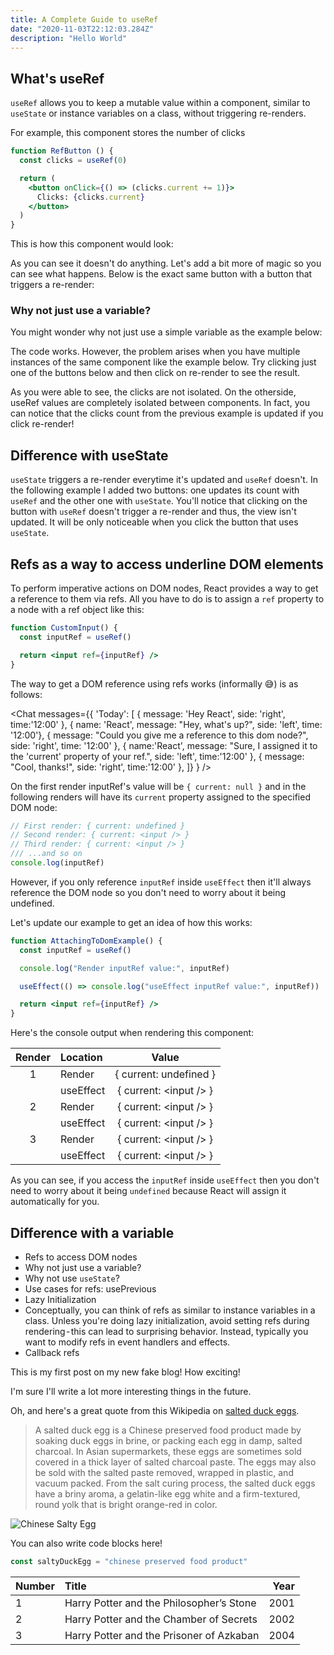 ```yaml
---
title: A Complete Guide to useRef
date: "2020-11-03T22:12:03.284Z"
description: "Hello World"
---
```


## What's useRef
`useRef` allows you to keep a mutable value within a component, similar to `useState` or instance variables on a class, without triggering re-renders.

For example, this component stores the number of clicks

```jsx
function RefButton () {
  const clicks = useRef(0)

  return (
    <button onClick={() => (clicks.current += 1)}>
      Clicks: {clicks.current}
    </button>
  )
}
```

This is how this component would look:

<RefButton />

As you can see it doesn't do anything. Let's add a bit more of magic so you can
see what happens. Below is the exact same button with a button that
triggers a re-render:

<OutsideVariableMultiple refs={1} displayType={false} />

### Why not just use a variable?
You might wonder why not just use a simple variable as the example below:

<OutsideVariableMultiple variable={1} />

The code works. However, the problem arises when you have multiple instances of the same component like the example below. Try clicking just one of the buttons below and then click on re-render to see the result.

<OutsideVariableMultiple variable={2} />

As you were able to see, the clicks are not isolated. On the otherside, useRef values are completely isolated between components.
In fact, you can notice that the clicks count from the previous example is updated if you click re-render!

<OutsideVariableMultiple refs={3} />

## Difference with useState
`useState` triggers a re-render everytime it's updated and `useRef` doesn't. In the following example I added two buttons: one updates its count with `useRef` and the other one with `useState`. You'll notice that clicking on the button with `useRef` doesn't trigger a re-render and thus, the view isn't updated. It will be only noticeable when you click the button that uses `useState`.

<OutsideVariableMultiple refs={1} state={1} />

## Refs as a way to access underline DOM elements

To perform imperative actions on DOM nodes, React provides a way to get a
reference to them via refs. All you have to do is to assign a `ref` property to
a node with a ref object like this:

```jsx
function CustomInput() {
  const inputRef = useRef()

  return <input ref={inputRef} />
}
```

The way to get a DOM reference using refs works (informally 😅) is as follows:

<Chat
  messages={{
'Today': [
    { message:  'Hey React', side: 'right', time:'12:00' },
    { name: 'React', message: "Hey, what's up?", side: 'left', time: '12:00'},
    { message: "Could you give me a reference to this dom node?", side: 'right', time: '12:00' },
    { name:'React', message: "Sure, I assigned it to the 'current' property of your ref.", side: 'left', time:'12:00' },
    { message: "Cool, thanks!", side: 'right', time:'12:00' },
  ]}
}
 />

On the first render inputRef's value will be `{ current: null }` and in the
following renders will have its `current` property assigned to the specified DOM
node:

```jsx
// First render: { current: undefined }
// Second render: { current: <input /> }
// Third render: { current: <input /> }
/// ...and so on
console.log(inputRef)
```

However, if you only reference `inputRef` inside `useEffect` then it'll always
reference the DOM node so you don't need to worry about it being undefined.

Let's update our example to get an idea of how this works:

```jsx
function AttachingToDomExample() {
  const inputRef = useRef()

  console.log("Render inputRef value:", inputRef)

  useEffect(() => console.log("useEffect inputRef value:", inputRef))

  return <input ref={inputRef} />
}
```

Here's the console output when rendering this component:

| Render | Location | Value                       |
|:------:|:-------|:-----------------------------:|
| 1      |  Render    | { current: undefined }  |
|        |  useEffect | { current: <input /\> } |
| 2      |  Render    | { current: <input /\> } |
|        |  useEffect | { current: <input /\> } |
| 3      |  Render    | { current: <input /\> } |
|        |  useEffect | { current: <input /\> } |

As you can see, if you access the `inputRef` inside `useEffect` then you don't
need to worry about it being `undefined` because React will assign it
automatically for you.

## Difference with a variable
- Refs to access DOM nodes
- Why not just use a variable?
- Why not use `useState`?
- Use cases for refs: usePrevious
- Lazy Initialization
- Conceptually, you can think of refs as similar to instance variables in a class. Unless you're doing lazy initialization, avoid setting refs during rendering - this can lead to surprising behavior. Instead, typically you want to modify refs in event handlers and effects.
- Callback refs

This is my first post on my new fake blog! How exciting!

I'm sure I'll write a lot more interesting things in the future.

Oh, and here's a great quote from this Wikipedia on
[salted duck eggs](https://en.wikipedia.org/wiki/Salted_duck_egg).

> A salted duck egg is a Chinese preserved food product made by soaking duck
> eggs in brine, or packing each egg in damp, salted charcoal. In Asian
> supermarkets, these eggs are sometimes sold covered in a thick layer of salted
> charcoal paste. The eggs may also be sold with the salted paste removed,
> wrapped in plastic, and vacuum packed. From the salt curing process, the
> salted duck eggs have a briny aroma, a gelatin-like egg white and a
> firm-textured, round yolk that is bright orange-red in color.

![Chinese Salty Egg](./salty_egg.jpg)

You can also write code blocks here!

```js
const saltyDuckEgg = "chinese preserved food product"
```

| Number | Title                                    | Year |
| :----- | :--------------------------------------- | ---: |
| 1      | Harry Potter and the Philosopher’s Stone | 2001 |
| 2      | Harry Potter and the Chamber of Secrets  | 2002 |
| 3      | Harry Potter and the Prisoner of Azkaban | 2004 |
